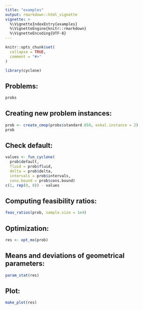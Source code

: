 ```yaml
---
title: "examples"
output: rmarkdown::html_vignette
vignette: >
  %\VignetteIndexEntry{examples}
  %\VignetteEngine{knitr::rmarkdown}
  %\VignetteEncoding{UTF-8}
---
```


```r
knitr::opts_chunk$set(
  collapse = TRUE,
  comment = "#>"
)
```

```r
library(cyclone)
```

## Problems:

```r
probs
```

## Creating new problem instances:

```r
prob <- create_cmop(probs$standard.050, eskal.instance = 2)
prob
```

## Check default:

```r
values <- fun_cyclone(
  prob$default, 
  fluid = prob$fluid, 
  delta = prob$delta, 
  intervals = prob$intervals, 
  cons.bound = prob$cons.bound)
c(1, rep(0, 8)) - values
```

## Computing feasibility ratios:

```r
feas_ratios(prob, sample.size = 1e4)
```

## Optimization:

```r
res <- opt_mo(prob)
```

## Means and deviations of geometrical parameters:

```r
param_stat(res)
```

## Plot:

```r
make_plot(res)
```
